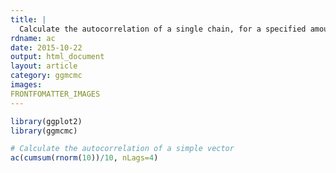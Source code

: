 ```yaml
---
title: |
  Calculate the autocorrelation of a single chain, for a specified amount of lags
rdname: ac
date: 2015-10-22
output: html_document
layout: article
category: ggmcmc
images:
FRONTFOMATTER_IMAGES
---
```


```r
library(ggplot2)
library(ggmcmc)
```

```r

# Calculate the autocorrelation of a simple vector
ac(cumsum(rnorm(10))/10, nLags=4)



```